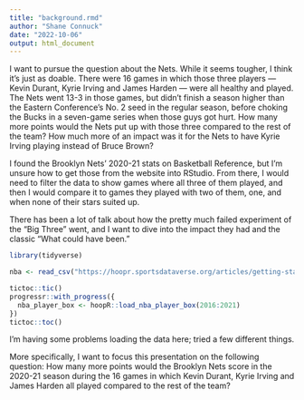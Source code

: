 ```yaml
---
title: "background.rmd"
author: "Shane Connuck"
date: "2022-10-06"
output: html_document
---
```

I want to pursue the question about the Nets. While it seems tougher, I think it's just as doable. There were 16 games in which those three players — Kevin Durant, Kyrie Irving and James Harden — were all healthy and played. The Nets went 13-3 in those games, but didn't finish a season higher than the Eastern Conference's No. 2 seed in the regular season, before choking the Bucks in a seven-game series when those guys got hurt. How many more points would the Nets put up with those three compared to the rest of the team? How much more of an impact was it for the Nets to have Kyrie Irving playing instead of Bruce Brown?

I found the Brooklyn Nets' 2020-21 stats on Basketball Reference, but I'm unsure how to get those from the website into RStudio. From there, I would need to filter the data to show games where all three of them played, and then I would compare it to games they played with two of them, one, and when none of their stars suited up.

There has been a lot of talk about how the pretty much failed experiment of the "Big Three" went, and I want to dive into the impact they had and the classic "What could have been."
```r
library(tidyverse)
```
```r
nba <- read_csv("https://hoopr.sportsdataverse.org/articles/getting-started-hoopR.html#nba-player-box-scores-2020-2021")
```
```r
tictoc::tic()
progressr::with_progress({
  nba_player_box <- hoopR::load_nba_player_box(2016:2021)
})
tictoc::toc()
```
I'm having some problems loading the data here; tried a few different things.

More specifically, I want to focus this presentation on the following question: How many more points would the Brooklyn Nets score in the 2020-21 season during the 16 games in which Kevin Durant, Kyrie Irving and James Harden all played compared to the rest of the team?